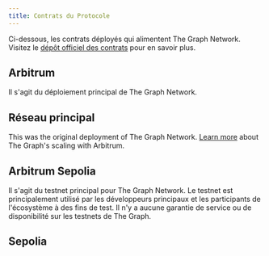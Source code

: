 ```yaml
---
title: Contrats du Protocole
---
```



Ci-dessous, les contrats déployés qui alimentent The Graph Network. Visitez le [dépôt officiel des contrats](https://github.com/graphprotocol/contracts) pour en savoir plus.

## Arbitrum

Il s'agit du déploiement principal de The Graph Network.

<ProtocolContractsTable networkId={42161} />

## Réseau principal

This was the original deployment of The Graph Network. [Learn more](/archived/arbitrum/arbitrum-faq/) about The Graph's scaling with Arbitrum.

<ProtocolContractsTable networkId={1} />

## Arbitrum Sepolia

Il s'agit du testnet principal pour The Graph Network. Le testnet est principalement utilisé par les développeurs principaux et les participants de l'écosystème à des fins de test. Il n'y a aucune garantie de service ou de disponibilité sur les testnets de The Graph.

<ProtocolContractsTable networkId={421614} />

## Sepolia

<ProtocolContractsTable networkId={11155111} />
